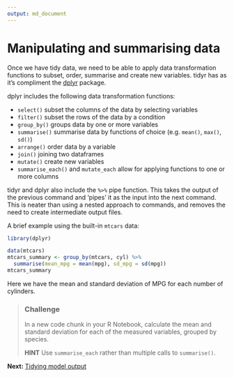 ```yaml
---
output: md_document
---
```

# Manipulating and summarising data

Once we have tidy data, we need to be able to apply data transformation functions to subset, order, summarise and create new variables. tidyr has as it's compliment the [dplyr](https://cran.rstudio.com/web/packages/dplyr/vignettes/introduction.html) package. 

dplyr includes the following data transformation functions:

- `select()` subset the columns of the data by selecting variables
- `filter()` subset the rows of the data by a condition
- `group_by()` groups data by one or more variables
- `summarise()` summarise data by functions of choice (e.g. `mean()`, `max()`, `sd()`)
- `arrange()` order data by a variable
- `join()` joining two dataframes
- `mutate()` create new variables
- `summarise_each()` and `mutate_each` allow for applying functions to one or more columns

tidyr and dplyr also include the `%>%` pipe function. This takes the output of the previous command and 'pipes' it as the input into the next command. This is neater than using a nested approach to commands, and removes the need to create intermediate output files. 

A brief example using the built-in `mtcars` data:

```r
library(dplyr)
```

```r
data(mtcars)
mtcars_summary <- group_by(mtcars, cyl) %>%
  summarise(mean_mpg = mean(mpg), sd_mpg = sd(mpg))
mtcars_summary
```

Here we have the mean and standard deviation of MPG for each number of cylinders.

> ### Challenge
>
> In a new code chunk in your R Notebook, calculate the mean and standard deviation for each of the measured variables, grouped by species. 
>
> **HINT** Use `summarise_each` rather than multiple calls to `summarise()`.

**Next:** [Tidying model output](./tidying_output.md)

